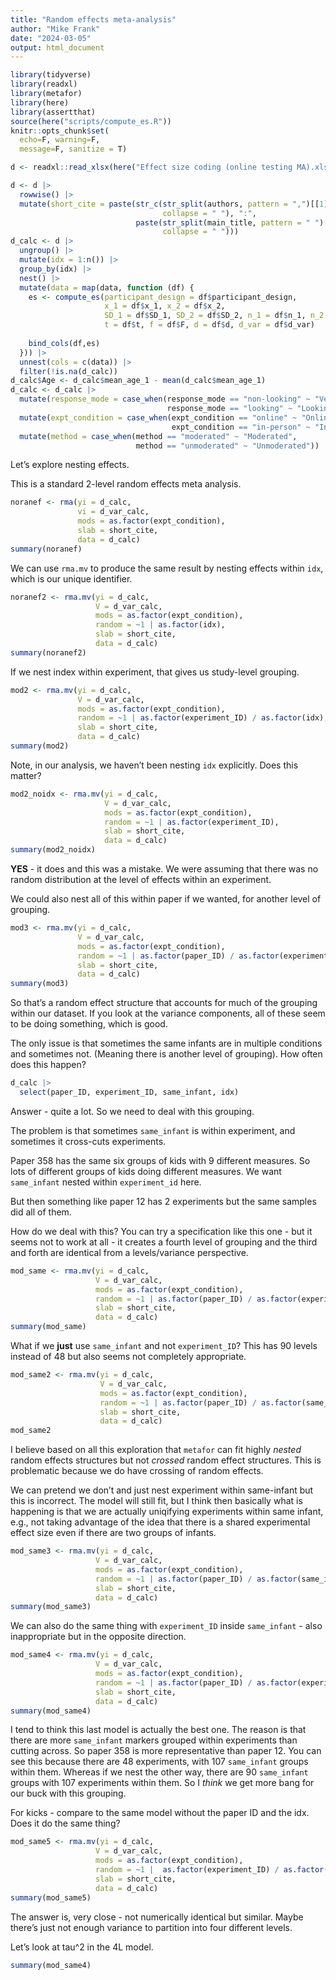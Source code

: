 ```yaml
---
title: "Random effects meta-analysis"
author: "Mike Frank"
date: "2024-03-05"
output: html_document
---
```


```r
library(tidyverse)
library(readxl)
library(metafor)
library(here)
library(assertthat)
source(here("scripts/compute_es.R"))
knitr::opts_chunk$set(
  echo=F, warning=F, 
  message=F, sanitize = T)

d <- readxl::read_xlsx(here("Effect size coding (online testing MA).xlsx"))

d <- d |>
  rowwise() |>
  mutate(short_cite = paste(str_c(str_split(authors, pattern = ",")[[1]][1], 
                                  collapse = " "), ":",
                            paste(str_split(main_title, pattern = " ")[[1]][1:2], 
                                  collapse = " ")))
d_calc <- d |>
  ungroup() |>
  mutate(idx = 1:n()) |>
  group_by(idx) |>
  nest() |>
  mutate(data = map(data, function (df) {
    es <- compute_es(participant_design = df$participant_design, 
                     x_1 = df$x_1, x_2 = df$x_2, 
                     SD_1 = df$SD_1, SD_2 = df$SD_2, n_1 = df$n_1, n_2 = df$n_2,
                     t = df$t, f = df$F, d = df$d, d_var = df$d_var)
    
    bind_cols(df,es)
  })) |>
  unnest(cols = c(data)) |>
  filter(!is.na(d_calc))
d_calc$Age <- d_calc$mean_age_1 - mean(d_calc$mean_age_1)
d_calc <- d_calc |>
  mutate(response_mode = case_when(response_mode == "non-looking" ~ "Verbal",
                                   response_mode == "looking" ~ "Looking")) %>% 
  mutate(expt_condition = case_when(expt_condition == "online" ~ "Online",
                                    expt_condition == "in-person" ~ "In-person")) %>% 
  mutate(method = case_when(method == "moderated" ~ "Moderated",
                            method == "unmoderated" ~ "Unmoderated"))
```

Let's explore nesting effects.

This is a standard 2-level random effects meta analysis.

```r
noranef <- rma(yi = d_calc, 
               vi = d_var_calc,
               mods = as.factor(expt_condition),
               slab = short_cite, 
               data = d_calc)
summary(noranef)
```
We can use `rma.mv` to produce the same result by nesting effects within `idx`, which is our unique identifier. 

```r
noranef2 <- rma.mv(yi = d_calc, 
                   V = d_var_calc,
                   mods = as.factor(expt_condition),
                   random = ~1 | as.factor(idx),
                   slab = short_cite, 
                   data = d_calc)
summary(noranef2)
```

If we nest index within experiment, that gives us study-level grouping. 

```r
mod2 <- rma.mv(yi = d_calc, 
               V = d_var_calc,
               mods = as.factor(expt_condition),
               random = ~1 | as.factor(experiment_ID) / as.factor(idx), 
               slab = short_cite, 
               data = d_calc)
summary(mod2)
```
Note, in our analysis, we haven't been nesting `idx` explicitly. Does this matter? 

```r
mod2_noidx <- rma.mv(yi = d_calc, 
                     V = d_var_calc,
                     mods = as.factor(expt_condition),
                     random = ~1 | as.factor(experiment_ID), 
                     slab = short_cite, 
                     data = d_calc)
summary(mod2_noidx)

```

**YES** - it does and this was a mistake. We were assuming that there was no random distribution at the level of effects within an experiment.

We could also nest all of this within paper if we wanted, for another level of grouping. 

```r
mod3 <- rma.mv(yi = d_calc, 
               V = d_var_calc,
               mods = as.factor(expt_condition),
               random = ~1 | as.factor(paper_ID) / as.factor(experiment_ID) / as.factor(idx), 
               slab = short_cite, 
               data = d_calc)
summary(mod3)
```

So that's a random effect structure that accounts for much of the grouping within our dataset. If you look at the variance components, all of these seem to be doing something, which is good.  

The only issue is that sometimes the same infants are in multiple conditions and sometimes not. (Meaning there is another level of grouping). How often does this happen?  

```r
d_calc |>
  select(paper_ID, experiment_ID, same_infant, idx)
```

Answer - quite a lot. So we need to deal with this grouping. 

The problem is that sometimes `same_infant` is within experiment, and sometimes it cross-cuts experiments. 

Paper 358 has the same six groups of kids with 9 different measures. So lots of different groups of kids doing different measures. We want `same_infant` nested within `experiment_id` here. 

But then something like paper 12 has 2 experiments but the same samples did all of them. 

How do we deal with this? You can try a specification like this one - but it seems not to work at all - it creates a fourth level of grouping and the third and forth are identical from a levels/variance perspective. 

```r
mod_same <- rma.mv(yi = d_calc, 
                   V = d_var_calc,
                   mods = as.factor(expt_condition),
                   random = ~1 | as.factor(paper_ID) / as.factor(experiment_ID) / as.factor(idx) + as.factor(paper_ID) / as.factor(same_infant) / as.factor(idx), 
                   slab = short_cite, 
                   data = d_calc)
summary(mod_same)
```

What if we **just** use `same_infant` and not `experiment_ID`? This has 90 levels instead of 48 but also seems not completely appropriate. 

```r
mod_same2 <- rma.mv(yi = d_calc, 
                    V = d_var_calc,
                    mods = as.factor(expt_condition),
                    random = ~1 | as.factor(paper_ID) / as.factor(same_infant) / as.factor(idx), 
                    slab = short_cite, 
                    data = d_calc)
mod_same2
```
I believe based on all this exploration that `metafor` can fit highly *nested* random effects structures but not *crossed* random effect structures. This is problematic because we do have crossing of random effects. 

We can pretend we don't and just nest experiment within same-infant but this is incorrect. The model will still fit, but I think then basically what is happening is that we are actually uniqifying experiments within same infant, e.g., not taking advantage of the idea that there is a shared experimental effect size even if there are two groups of infants. 

```r
mod_same3 <- rma.mv(yi = d_calc, 
                   V = d_var_calc,
                   mods = as.factor(expt_condition),
                   random = ~1 | as.factor(paper_ID) / as.factor(same_infant) / as.factor(experiment_ID) / as.factor(idx), 
                   slab = short_cite, 
                   data = d_calc)
summary(mod_same3)
```

We can also do the same thing with `experiment_ID` inside `same_infant` - also inappropriate but in the opposite direction. 

```r
mod_same4 <- rma.mv(yi = d_calc, 
                   V = d_var_calc,
                   mods = as.factor(expt_condition),
                   random = ~1 | as.factor(paper_ID) / as.factor(experiment_ID) / as.factor(same_infant) / as.factor(idx), 
                   slab = short_cite, 
                   data = d_calc)
summary(mod_same4)
```
I tend to think this last model is actually the best one. The reason is that there are more `same_infant` markers grouped within experiments than cutting across. So paper 358 is more representative than paper 12. You can see this because there are 48 experiments, with 107 `same_infant` groups within them. Whereas if we nest the other way, there are 90 `same_infant` groups with 107 experiments within them. So I *think* we get more bang for our buck with this grouping. 

For kicks - compare to the same model without the paper ID and the idx. Does it do the same thing?

```r
mod_same5 <- rma.mv(yi = d_calc, 
                   V = d_var_calc,
                   mods = as.factor(expt_condition),
                   random = ~1 |  as.factor(experiment_ID) / as.factor(same_infant) , 
                   slab = short_cite, 
                   data = d_calc)
summary(mod_same5)
```
The answer is, very close - not numerically identical but similar. Maybe there's just not enough variance to partition into four different levels. 

Let's look at tau^2 in the 4L model.

```r
summary(mod_same4)

```



